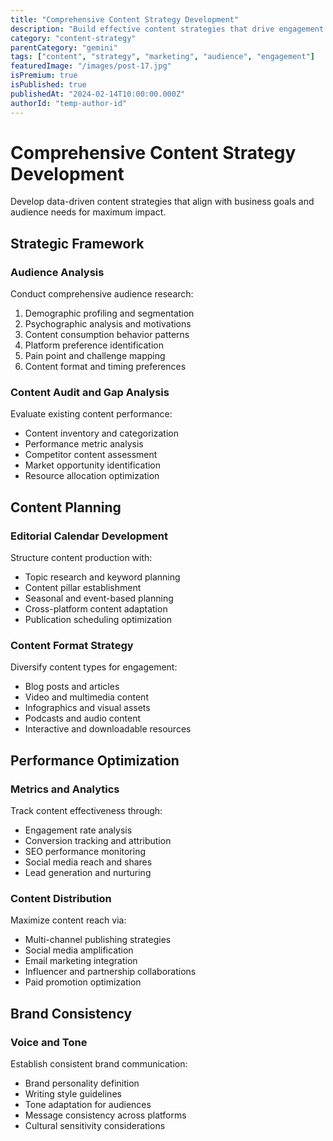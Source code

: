 ```yaml
---
title: "Comprehensive Content Strategy Development"
description: "Build effective content strategies that drive engagement and achieve business objectives using analytical frameworks"
category: "content-strategy"
parentCategory: "gemini"
tags: ["content", "strategy", "marketing", "audience", "engagement"]
featuredImage: "/images/post-17.jpg"
isPremium: true
isPublished: true
publishedAt: "2024-02-14T10:00:00.000Z"
authorId: "temp-author-id"
---
```


# Comprehensive Content Strategy Development

Develop data-driven content strategies that align with business goals and audience needs for maximum impact.

## Strategic Framework

### Audience Analysis

Conduct comprehensive audience research:

1. Demographic profiling and segmentation
2. Psychographic analysis and motivations
3. Content consumption behavior patterns
4. Platform preference identification
5. Pain point and challenge mapping
6. Content format and timing preferences

### Content Audit and Gap Analysis

Evaluate existing content performance:

- Content inventory and categorization
- Performance metric analysis
- Competitor content assessment
- Market opportunity identification
- Resource allocation optimization

## Content Planning

### Editorial Calendar Development

Structure content production with:

- Topic research and keyword planning
- Content pillar establishment
- Seasonal and event-based planning
- Cross-platform content adaptation
- Publication scheduling optimization

### Content Format Strategy

Diversify content types for engagement:

- Blog posts and articles
- Video and multimedia content
- Infographics and visual assets
- Podcasts and audio content
- Interactive and downloadable resources

## Performance Optimization

### Metrics and Analytics

Track content effectiveness through:

- Engagement rate analysis
- Conversion tracking and attribution
- SEO performance monitoring
- Social media reach and shares
- Lead generation and nurturing

### Content Distribution

Maximize content reach via:

- Multi-channel publishing strategies
- Social media amplification
- Email marketing integration
- Influencer and partnership collaborations
- Paid promotion optimization

## Brand Consistency

### Voice and Tone

Establish consistent brand communication:

- Brand personality definition
- Writing style guidelines
- Tone adaptation for audiences
- Message consistency across platforms
- Cultural sensitivity considerations
